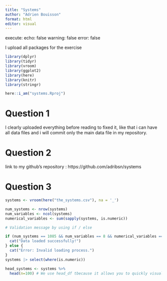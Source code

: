 ```yaml
---
title: "Systems"
author: "Adrien Bouisson"
format: html
editor: visual
---
```

execute: 
  echo: false
  warning: false
  error: false

I upload all packages for the exercise

```r
library(dplyr)
library(tidyr)
library(vroom)
library(ggplot2)
library(here)
library(knitr)
library(stringr)
```

```r
here::i_am("systems.Rproj")
```

# Question 1 

I clearly uploaded everything before reading to fixed it, like that i can have all data files and i will commit only the main data file in my repository. 

# Question 2 

link to my github's repository : https://github.com/adribsn/systems

# Question 3 

```r
systems <- vroom(here("the_systems.csv"), na = '_') 

num_systems <- nrow(systems)
num_variables <- ncol(systems)
numerical_variables <- sum(sapply(systems, is.numeric))

# Validation message by using if / else

if (num_systems == 1085 && num_variables == 8 && numerical_variables == 2) {
  cat("Data loaded successfully!")
} else {
  cat("Error: Invalid loading process.")
}
systems |> select(where(is.numeric))

head_systems <- systems %>%
  head(n=100) # We use head_df tbecause it allows you to quickly visualize the first observations of a dataset.

```




